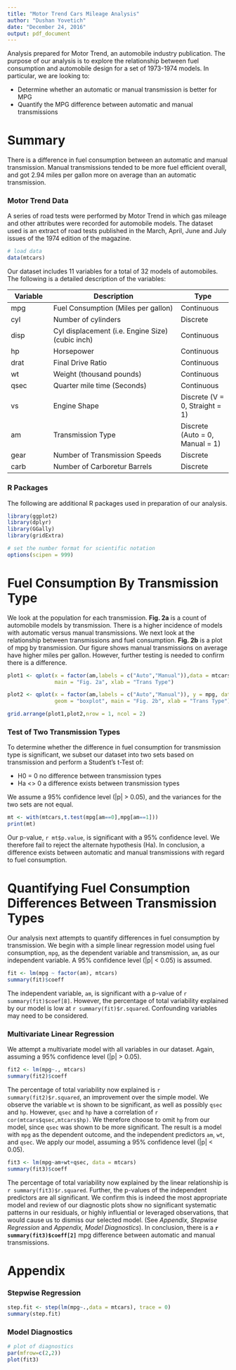 ```yaml
---
title: "Motor Trend Cars Mileage Analysis"
author: "Dushan Yovetich"
date: "December 24, 2016"
output: pdf_document
---
```


Analysis prepared for Motor Trend, an automobile industry publication. The purpose of our analysis is to explore the relationship between fuel consumption and automobile design for a set of 1973-1974 models. In particular, we are looking to:

- Determine whether an automatic or manual transmission is better for MPG
- Quantify the MPG difference between automatic and manual transmissions

# Summary
There is a difference in fuel consumption between an automatic and manual transmission. Manual transmissions tended to be more fuel efficient overall, and got 2.94 miles per gallon more on average than an automatic transmission.

### Motor Trend Data
A series of road tests were performed by Motor Trend in which gas mileage and other attributes were recorded for automobile models. The dataset used is an extract of road tests published in the March, April, June and July issues of the 1974 edition of the magazine.
```r
# load data
data(mtcars)
```
Our dataset includes 11 variables for a total of 32 models of automobiles. The following is a detailed description of the variables:

Variable    |   Description                      |   Type
------------|------------------------------------|---------------
mpg         |Fuel Consumption (Miles per gallon) | Continuous
cyl         |Number of cylinders                 | Discrete
disp        |Cyl displacement (i.e. Engine Size)(cubic inch)| Continuous
hp          |Horsepower                          | Continuous
drat        |Final Drive Ratio                   | Continuous
wt          |Weight (thousand pounds)            | Continuous
qsec        |Quarter mile time (Seconds)         | Continuous
vs          |Engine Shape                        | Discrete (V = 0, Straight = 1)
am          |Transmission Type                   | Discrete (Auto = 0, Manual = 1)
gear        |Number of Transmission Speeds       | Discrete
carb        |Number of Carboretur Barrels        | Discrete

### R Packages
The following are additional R packages used in preparation of our analysis.
```r
library(ggplot2)
library(dplyr)
library(GGally)
library(gridExtra)
```

```r
# set the number format for scientific notation
options(scipen = 999)
```

# Fuel Consumption By Transmission Type
We look at the population for each transmission. **Fig. 2a** is a count of automobile models by transmission. There is a higher incidence of models with automatic versus manual transmissions. We next look at the relationship between transmissions and fuel consumption. **Fig. 2b** is a plot of mpg by transmission. Our figure shows manual transmissions on average have higher miles per gallon. However, further testing is needed to confirm there is a difference.
```r
plot1 <- qplot(x = factor(am,labels = c("Auto","Manual")),data = mtcars, geom="bar", 
               main = "Fig. 2a", xlab = "Trans Type")

plot2 <- qplot(x = factor(am,labels = c("Auto","Manual")), y = mpg, data = mtcars, 
               geom = "boxplot", main = "Fig. 2b", xlab = "Trans Type")

grid.arrange(plot1,plot2,nrow = 1, ncol = 2)
```

### Test of Two Transmission Types
To determine whether the difference in fuel consumption for transmission type is significant, we subset our dataset into two sets based on transmission and perform a Student's t-Test of:

- H0 = 0    no difference between transmission types
- Ha <> 0   a difference exists between transmission types

We assume a 95% confidence level (|p| > 0.05), and the variances for the two sets are not equal.
```r
mt <- with(mtcars,t.test(mpg[am==0],mpg[am==1]))
print(mt)
```
Our p-value, `r mt$p.value`, is significant with a 95% confidence level. We therefore fail to reject the alternate hypothesis (Ha). In conclusion, a difference exists between automatic and manual transmissions with regard to fuel consumption. 

# Quantifying Fuel Consumption Differences Between Transmission Types
Our analysis next attempts to quantify differences in fuel consumption by transmission. We begin with a simple linear regression model using fuel consumption, `mpg`, as the dependent variable and transmission, `am`, as our independent variable. A 95% confidence level (|p| < 0.05) is assumed. 
```r
fit <- lm(mpg ~ factor(am), mtcars)
summary(fit)$coeff
```
The independent variable, `am`, is significant with a p-value of `r summary(fit)$coef[8]`. However, the percentage of total variability explained by our model is low at `r summary(fit)$r.squared`. Confounding variables may need to be considered.

### Multivariate Linear Regression
We attempt a multivariate model with all variables in our dataset. Again, assuming a 95% confidence level (|p| > 0.05). 
```r
fit2 <- lm(mpg~., mtcars)
summary(fit2)$coeff
```
The percentage of total variability now explained is `r summary(fit2)$r.squared`, an improvement over the simple model. We observe the variable `wt` is shown to be significant, as well as possibly `qsec` and `hp`. However, `qsec` and `hp` have a correlation of `r cor(mtcars$qsec,mtcars$hp)`. We therefore choose to omit `hp` from our model, since `qsec` was shown to be more significant. The result is a model with `mpg` as the dependent outcome, and the independent predictors `am`, `wt`, and `qsec`. We apply our model, assuming a 95% confidence level (|p| < 0.05). 
```r
fit3 <- lm(mpg~am+wt+qsec, data = mtcars)
summary(fit3)$coeff
```
The percentage of total variability now explained by the linear relationship is `r summary(fit3)$r.squared`. Further, the p-values of the independent predictors are all significant. We confirm this is indeed the most appropriate model and review of our diagnostic plots show no significant systematic patterns in our residuals, or highly influential or leveraged observations, that would cause us to dismiss our selected model. (See *Appendix, Stepwise Regression* and *Appendix, Model Diagnostics*). In conclusion, there is a **`r summary(fit3)$coeff[2]`** mpg difference between automatic and manual transmissions.

# Appendix
### Stepwise Regression
```r
step.fit <- step(lm(mpg~.,data = mtcars), trace = 0)
summary(step.fit)
```

### Model Diagnostics
```r
# plot of diagnostics
par(mfrow=c(2,2))
plot(fit3)
```